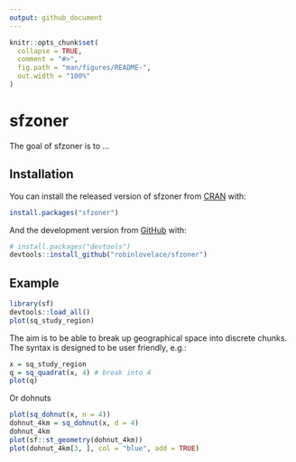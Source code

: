 ```yaml
---
output: github_document
---
```


<!-- README.md is generated from README.Rmd. Please edit that file -->

```r
knitr::opts_chunk$set(
  collapse = TRUE,
  comment = "#>",
  fig.path = "man/figures/README-",
  out.width = "100%"
)
```

# sfzoner

<!-- badges: start -->
<!-- badges: end -->

The goal of sfzoner is to ...

## Installation

You can install the released version of sfzoner from [CRAN](https://CRAN.R-project.org) with:

``` r
install.packages("sfzoner")
```

And the development version from [GitHub](https://github.com/) with:

``` r
# install.packages("devtools")
devtools::install_github("robinlovelace/sfzoner")
```

## Example

```r
library(sf)
devtools::load_all()
plot(sq_study_region)
```

The aim is to be able to break up geographical space into discrete chunks.
The syntax is designed to be user friendly, e.g.:

```r
x = sq_study_region
q = sq_quadrat(x, 4) # break into 4
plot(q)
```

Or dohnuts

```r
plot(sq_dohnut(x, n = 4))
dohnut_4km = sq_dohnut(x, d = 4)
dohnut_4km
plot(sf::st_geometry(dohnut_4km))
plot(dohnut_4km[3, ], col = "blue", add = TRUE)
```



